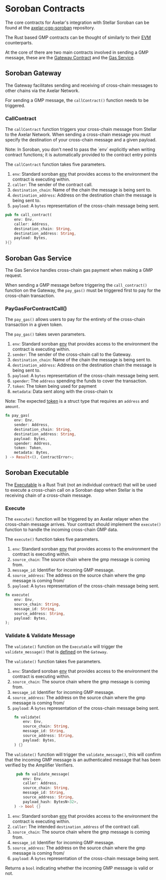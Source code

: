 
# Soroban Contracts

The core contracts for Axelar's integration with Stellar Soroban can be found at the [axelar-cgp-soroban](https://github.com/axelarnetwork/axelar-cgp-soroban) repository. 

The Rust based GMP contracts can be thought of similarly to their [EVM](/dev/general-message-passing/gmp-messages/) counterparts. 

At the core of there are two main contracts involved in sending a GMP message, these are the [Gateway Contract](https://github.com/axelarnetwork/axelar-cgp-soroban/tree/main/contracts/axelar-gateway) and the [Gas Service](https://github.com/axelarnetwork/axelar-cgp-soroban/tree/main/contracts/axelar-gas-service).

## Soroban Gateway
The Gateway facilitates sending and receiving of cross-chain messages to other chains via the Axelar Network.

For sending a GMP message, the `callContract()` function needs to be triggered.

### CallContract
The `callContract` function triggers your cross-chain message from Stellar to the Axelar Network. When sending a cross-chain message you must specify the destination of your cross-chain message and a given payload.

<Callout emoji="💡">
Note: In Soroban, you don't need to pass the `env` explicitly when writing contract functions; it is automatically provided to the contract entry points
</Callout>
    
The `callContract` function takes five parameters. 
1. `env`: Standard soroban [env](https://developers.stellar.org/docs/learn/encyclopedia/contract-development/environment-concepts) that provides access to the environment the contract is executing within. 
1. `caller`: The sender of the contract call. 
1. `destination_chain`: Name of the chain the message is being sent to.
1. `destination_address`: Address on the destination chain the message is being sent to.
1. `payload`: A `bytes` representation of the cross-chain message being sent.

```rust
pub fn call_contract(
    env: Env,
    caller: Address,
    destination_chain: String,
    destination_address: String,
    payload: Bytes,
){}
```

## Soroban Gas Service
The Gas Service handles cross-chain gas payment when making a GMP request. 

When sending a GMP message before triggering the `call_contract()` function on the Gateway, the `pay_gas()` must be triggered first to pay for the cross-chain transaction.  

### PayGasForContractCall()
 The `pay_gas()` allows users to pay for the entirety of the cross-chain transaction in a given token. 

 The `pay_gas()` takes seven parameters.
1. `env`: Standard soroban [env](https://developers.stellar.org/docs/learn/encyclopedia/contract-development/environment-concepts) that provides access to the environment the contract is executing within. 
1. `sender`: The sender of the cross-chain call to the Gateway. 
1. `destination_chain`: Name of the chain the message is being sent to.
1. `destination_address`: Address on the destination chain the message is being sent to.
1. `payload`: A `bytes` representation of the cross-chain message being sent.
1. `spender`: The `address` spending the funds to cover the transaction.
1. `token`: The token being used for payment
1. `metadata`: Data sent along with the cross-chain tx

Note: The expected [token](https://github.com/axelarnetwork/axelar-cgp-soroban/blob/main/packages/axelar-soroban-std/src/types.rs#L5) is a struct type that requires an `address` and `amount`. 

```rust
fn pay_gas(
    env: Env,
    sender: Address,
    destination_chain: String,
    destination_address: String,
    payload: Bytes,
    spender: Address,
    token: Token,
    metadata: Bytes,
) -> Result<(), ContractError>;
```

## Soroban Executable
The [Executable](https://github.com/axelarnetwork/axelar-cgp-soroban/blob/main/contracts/axelar-gateway/src/executable.rs#L9) is a Rust Trait (not an individual contract) that will be used to execute a cross-chain call on a Soroban dapp when Stellar is the receiving chain of a cross-chain message.

### Execute 
The `execute()` function will be triggered by an Axelar relayer when the cross-chain message arrives. Your contract should implement the `execute()` function to handle the incoming cross-chain GMP data.

The `execute()` function takes five parameters.
1. `env`: Standard soroban [env](https://developers.stellar.org/docs/learn/encyclopedia/contract-development/environment-concepts) that provides access to the environment the contract is executing within. 
1. `source_chain`: The source chain where the gmp message is coming from.
1. `message_id`: Identifier for incoming GMP message.
1. `source_address`: The address on the source chain where the gmp message is coming from/
1. `payload`: A `bytes` representation of the cross-chain message being sent.

```rust
fn execute(
    env: Env,
    source_chain: String,
    message_id: String,
    source_address: String,
    payload: Bytes,
);
```

### Validate & Validate Message
The `validate()` function on the `Executable` will trigger the `validate_message()` that is [defined](https://github.com/axelarnetwork/axelar-cgp-soroban/blob/main/contracts/axelar-gateway/src/contract.rs#L128) on the `Gateway`.

The `validate()` function takes five parameters.
1. `env`: Standard soroban [env](https://developers.stellar.org/docs/learn/encyclopedia/contract-development/environment-concepts) that provides access to the environment the contract is executing within. 
1. `source_chain`: The source chain where the gmp message is coming from.
1. `message_id`: Identifier for incoming GMP message.
1. `source_address`: The address on the source chain where the gmp message is coming from/
1. `payload`: A `bytes` representation of the cross-chain message being sent.

```rust
    fn validate(
        env: Env,
        source_chain: String,
        message_id: String,
        source_address: String,
        payload: Bytes,
    ) {}
```

The `validate()` function will trigger the `validate_message()`, this will confirm that the incoming GMP message is an authenticated message that has been verified by the Amplifier Verifiers.

```rust
     pub fn validate_message(
        env: Env,
        caller: Address,
        source_chain: String,
        message_id: String,
        source_address: String,
        payload_hash: BytesN<32>,
    ) -> bool {}
```

1. `env`: Standard soroban [env](https://developers.stellar.org/docs/learn/encyclopedia/contract-development/environment-concepts) that provides access to the environment the contract is executing within. 
1. `caller`: The intended `destination_address` of the contract call.
1. `source_chain`: The source chain where the gmp message is coming from.
1. `message_id`: Identifier for incoming GMP message.
1. `source_address`: The address on the source chain where the gmp message is coming from/
1. `payload`: A `bytes` representation of the cross-chain message being sent.

Returns a `bool` indicating whether the incoming GMP message is valid or not.